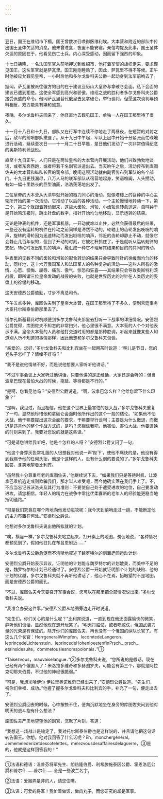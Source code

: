 ```yaml
---
---
---
```

title: 11
---





翌日，国王在维绍市下榻。国王曾数次召唤御医维利埃。大本营和附近的部队中传出国王圣体欠适的消息。他未曾进食，夜里不能安寝，亲信均提及此事。国王圣体欠适的原因在于，他看见伤亡士兵，内心深受感动，因而留下强烈的印象。

十七日拂晓，一名法国军官从前哨押送到维绍市，他打着军使的旗帜走来，要求觐见国王。这名军官就是萨瓦里。国王刚刚睡熟了，因此，萨瓦里不得不等候。正午时他被应允觐见皇帝，一小时后他和多尔戈鲁科夫公爵一起动身到法军前哨去了。

据闻，萨瓦里被派往俄方的目的在于建议亚历山大皇帝与拿破仑会面。私下会面的建议已遭到拒绝，这使全军感到高兴和骄傲。维绍之战的胜利者多尔戈鲁科夫公爵接受派遣的命令，偕同萨瓦里替代俄皇去见拿破仑，举行谈判，但愿这次谈判与预料相反，双方能具有媾和诚意。

夜晚，多尔戈鲁科夫回来了，他径直地去觐见国王，单独一人在国王那里待了很久。

十一月十八日和十九日，部队又在行军中连续不停地走了两昼夜，在短暂的对射之后，敌军的前哨部队撤退了。从十九日中午起，军队上层中开始十分紧张而忙碌地进行活动，延续至次日——十一月二十日早晨，是日他们发动了一次非常值得纪念的奥斯特利茨战役。

直至十九日正午，人们只是在两位皇帝的大本营内开展活动，他们兴致勃勃地谈话，或者东奔西跑，或者将若干名副官派遣出去。当天晌午之后，活动传布到库图佐夫的大本营和纵队长官的司令部。晚间这项活动就由副官传布到军队的各个部门。十九日更残漏尽，八万人马的联军部队从宿营地起身，笑语喧阗，人头攒动，有如一幅十里路长的巨型油画，浩浩荡荡地出发了。

二位皇帝的大本营从大清早就开始的戮力同心的活动，就像塔楼上的巨钟的中心主轮所开始的第一次活动，它推动了以后的各种活动。一个主轮慢慢地转动一下，第二个、第三个就跟着转动起来，这些大齿轮、滑轮、小齿轮愈转愈迅速，自鸣钟于是开始鸣乐报时，跳出针盘的数字，指针开始均匀地移动，显示运转的结果。

无论是钟表的机件，还是军事机器，一开动就难以止住，必然会获得最后的结果，一些还没有运转的机件在传动之前同样是滞然不动的。轮轴上的齿轮发出吱吱的响声，旋转的滑轮因为迅速转动而发出咝咝的响声，邻近的齿轮却静止不动，就像它会静止几百年似的，但到了开动的时刻，它被杠杆抓住了，于是就听从运转规律的支配，转动时发出轧轧的响声，融汇成一种它不理解其结果和目的的共同的转动。

钟表里的无数不同的齿轮和滑轮的配合转动的结果只会导致时针的徐缓而均匀的移动，同样地，这十六万俄国军人和法国军人的各种复杂的活动——这些人所有的激情、心愿、懊悔、屈辱、痛苦、傲气、惊恐和狂喜——其结果只会导致奥斯特利茨战役，即所谓三位皇帝发动的战役的失败，也就是世界历史的时针在人类历史的表盘上的徐缓的移动。

这天安德烈公爵值勤，寸步不离总司令。

下午五点多钟，库图佐夫到了皇帝大本营，在国王那里待了不多久，便到宫廷事务大臣托尔斯泰伯爵那里去了。

博尔孔斯基藉此时机顺便到多尔戈鲁科夫那里去打听一下战事的详细情况。安德烈公爵觉得，库图佐夫不知怎的非常扫兴，他心里很不满意。大本营的人个个对他表示不满，皇帝大本营的人员和他打交道时用的都是那种腔调，听起来就像某些人知道别人所不知道的事情那样，因此他想和多尔戈鲁科夫谈谈。

“亲爱的，您好，”多尔戈鲁科夫和比利宾坐在一起用茶时说道：“明儿是节日，您的老头子怎样了？情绪不好吗？”

“我不是说他情绪不好，而是说他想要人家听听他讲话。”

“不过军事会议上大家听过他讲话，只要他讲的是正经话，大家还是会听的；但当波拿巴现在最怕大战的时候，拖延、等待都是不行的。”

“是啊，您看见他吗？”安德烈公爵说道，“啊，波拿巴怎么样？他给您留下什么印象？”

“是啊，我见过，而且相信，他在这个世界上最害怕的是大战，”多尔戈鲁科夫重复了一句，显然他珍惜他和拿破仑会面时他所作出的这个一般的结论。“如果他不怕大战，他干嘛要提出这次会面的要求，干嘛要举行谈判；主要是为什么撤退，而撤退是违背他的整个作战方式的，是吗？您相信我吧，他害怕、害怕大战，他要遭殃的时刻来到了。我要对您说的就是这些话。”

“可是请您讲给我听吧，他是个怎样的人呀？”安德烈公爵又问了一句。

“他这个身穿灰色常礼服的人很想我对他说一声‘陛下’，使他不痛快的是，他没有得到我赐予他的任何头衔。他是个这样的人，没有什么别的要说的了。”多尔戈鲁科夫回答，含笑地望着比利宾。

“虽然我十分尊重年老的库图佐夫，”他继续说下去，“如果我们只是等待时机，让波拿巴乘机逃走或则欺骗我们，那才叫人难受呢，而今他确实落在我们手上了。不，不应当忘记苏沃洛夫及其行为准则：不要使自己处于遭受进攻的地位，自己要发动进攻。请您相信，年轻人的精力在战争中常比优柔寡断的老年人的经验能更稳当地指明道路。”

“可是我们究竟在哪个阵地向他发动进攻呢：我今天到前哨走过一趟，不能断定他的主力布置在何处。”安德烈公爵说。

他想对多尔戈鲁科夫说出他所拟就的计划。

“唉，横竖一样，”多尔戈鲁科夫站立起来，打开桌上的地图，匆促地说，“各种情况都预见到了，假如他驻扎在布吕恩附近……”

多尔戈鲁科夫公爵急促而不清晰地叙述了魏罗特尔的侧翼迂回运动计划。

安德烈公爵开始表示异议，证明他的计划能与魏罗特尔的计划媲美，而美中不足的是，魏罗特尔的计划已经通过了。安德烈公爵一开始就证明那个计划的缺陷、他的计划的优越，多尔戈鲁科夫就不再听他讲话了，他心不在焉，抬眼望的不是地图，而是安德烈公爵的面孔。

“不过，库图佐夫今天要召开军事会议，您可以在那里把全部情况说出来。”多尔戈鲁科夫说。

“我准会办妥这件事。”安德烈公爵从地图旁边走开时说道。

“先生们，你们关心的是什么呢？”比利宾说道，一直到现在他还面露愉快的微笑，静听他们谈话，显然他现在想开玩笑了。“明天打胜仗，或者吃败仗，俄国武装力量的光荣是有保证的。除开你们的库图佐夫，再也没有一个俄国的纵队长官了。有这么几个长官：HerrgeneralWimpfen，lecomtedeLangeron，leprincedeLichtenstein，leprincedeHohenloeetenfinPrsch…prsch…etainsidesuite，commetouslesnomspolonais．”①

“Taisezvous，mauvaiselangue．”②多尔戈鲁科夫说，“您所说的是假话，现在已经有两个俄国人了：米洛拉多维奇和多赫图罗夫，可能会有第三个，那就是阿拉克切耶夫伯爵，不过他的神经很脆弱。”

“可是，我想米哈伊尔·伊拉里奥诺维奇已经出来了，”安德烈公爵说道。“先生们，祝你们幸福、成功。”他握了握多尔戈鲁科夫和比利宾的手，补充了一句，便走出去了。

安德烈公爵回去的时候，心中按捺不住，便向沉默地坐在身旁的库图佐夫问到他对明天的战斗抱有什么想法？

库图佐夫严肃地望望他的副官，沉默了片刻，答道：

“我想这一场战斗是输定了，我对托尔斯泰伯爵也是这样说的，并且请他把这句话转告国王。你想，他对我回答了什么话呢？Eh，monchergénéral，Jememelederizetdescotelettes，melezvousdesaffairesdelaguerre，③是的，他就是这样回答我的！”

--------

①法语和德语：温普芬将军先生、朗热隆伯爵、利希滕施泰因公爵、霍恩洛厄公爵和普尔什……普尔什……全是一些波兰名字。

②法语：爱搬弄是非的人，请您住嘴。

③法语：可爱的将军！我忙着做饭，做肉丸子，而您研究的却是军事。